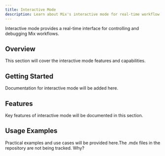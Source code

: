 ```yaml
---
title: Interactive Mode
description: Learn about Mix's interactive mode for real-time workflow automation and debugging.
---
```


Interactive mode provides a real-time interface for controlling and debugging Mix workflows.

## Overview

This section will cover the interactive mode features and capabilities.

## Getting Started

Documentation for interactive mode will be added here.

## Features

Key features of interactive mode will be documented in this section.

## Usage Examples

Practical examples and use cases will be provided here.The .mdx files in the repository are not being tracked. Why? 